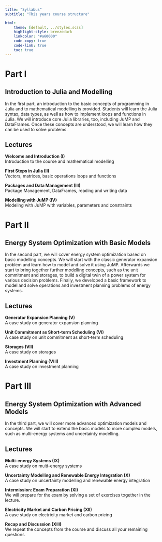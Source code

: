 ```yaml
---
title: "Syllabus"
subtitle: "This years course structure"

html:
    theme: [default, ../styles.scss]
    highlight-style: breezedark
    linkcolor: "#a60000"
    code-copy: true
    code-link: true
    toc: true
---
```

# Part I 
## Introduction to Julia and Modelling

In the first part, an introduction to the basic concepts of programming in Julia and to mathematical modelling is provided. Students will learn the Julia syntax, data types, as well as how to implement loops and functions in Julia. We will introduce core Julia libraries, too, including JuMP and DataFrames. Once these concepts are understood, we will learn how they can be used to solve problems.

## Lectures

**Welcome and Introduction (I)**\
Introduction to the course and mathematical modelling

**First Steps in Julia (II)**\
Vectors, matrices, basic operations loops and functions

**Packages and Data Management (III)**\
Package Management, DataFrames, reading and writing data

**Modelling with JuMP (IV)**\
Modeling with JuMP with variables, parameters and constraints

# Part II 
## Energy System Optimization with Basic Models

In the second part, we will cover energy system optimization based on basic modelling concepts. We will start with the classic generator expansion problem and learn how to model and solve it using JuMP. Afterwards we start to bring together further modelling concepts, such as the unit commitment and storages, to build a digital twin of a power system for various decision problems. Finally, we developed a basic framework to model and solve operations and investment planning problems of energy systems.

## Lectures

**Generator Expansion Planning (V)**\
A case study on generator expansion planning

**Unit Commitment as Short-term Scheduling (VI)**\
A case study on unit commitment as short-term scheduling

**Storages (VII)**\
A case study on storages

**Investment Planning (VIII)**\
A case study on investment planning

# Part III 
## Energy System Optimization with Advanced Models

In the third part, we will cover more advanced optimization models and concepts. We will start to extend the basic models to more complex models, such as multi-energy systems and uncertainty modelling.

## Lectures

**Multi-energy Systems (IX)**\
A case study on multi-energy systems

**Uncertainty Modelling and Renewable Energy Integration (X)**\
A case study on uncertainty modelling and renewable energy integration

**Intermission: Exam Preparation (XI)**\
We will prepare for the exam by solving a set of exercises together in the lecture.

**Electricity Market and Carbon Pricing (XII)**\
A case study on electricity market and carbon pricing

**Recap and Discussion (XIII)**\
We repeat the concepts from the course and discuss all your remaining questions